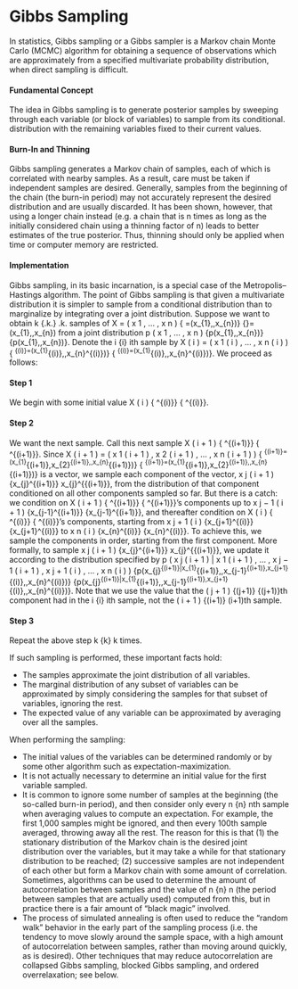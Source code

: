 Gibbs Sampling
====================

In statistics, Gibbs sampling or a Gibbs sampler is a Markov chain Monte Carlo (MCMC) algorithm for obtaining a sequence of observations which are approximately from a specified multivariate probability distribution, when direct sampling is difficult.

#### Fundamental Concept
The idea in Gibbs sampling is to generate posterior samples by sweeping through each variable (or block of variables) to sample from its conditional. distribution with the remaining variables fixed to their current values.

#### Burn-In and Thinning

Gibbs sampling generates a Markov chain of samples, each of which is correlated with nearby samples. 
As a result, care must be taken if independent samples are desired. Generally, samples from the beginning of the chain (the burn-in period) may not accurately represent the desired distribution and are usually discarded. It has been shown, however, that using a longer chain instead (e.g. a chain that is n times as long as the initially considered chain using a thinning factor of n) leads to better estimates of the true posterior. 
Thus, thinning should only be applied when time or computer memory are restricted.

#### Implementation

Gibbs sampling, in its basic incarnation, is a special case of the Metropolis–Hastings algorithm. The point of Gibbs sampling is that given a multivariate distribution it is simpler to sample from a conditional distribution than to marginalize by integrating over a joint distribution. Suppose we want to obtain k {\displaystyle \left.k\right.} \left.k\right. samples of X = ( x 1 , … , x n ) {\displaystyle \mathbf {X} =(x_{1},\dots ,x_{n})} {\mathbf {X}}=(x_{1},\dots ,x_{n}) from a joint distribution p ( x 1 , … , x n ) {\displaystyle p(x_{1},\dots ,x_{n})} {\displaystyle p(x_{1},\dots ,x_{n})}. Denote the i {\displaystyle i} ith sample by X ( i ) = ( x 1 ( i ) , … , x n ( i ) ) {\displaystyle \mathbf {X} ^{(i)}=\left(x_{1}^{(i)},\dots ,x_{n}^{(i)}\right)} {\displaystyle \mathbf {X} ^{(i)}=\left(x_{1}^{(i)},\dots ,x_{n}^{(i)}\right)}. We proceed as follows:

#### Step 1    

We begin with some initial value X ( i ) {\displaystyle \mathbf {X} ^{(i)}} {\displaystyle \mathbf {X} ^{(i)}}.

#### Step 2    

We want the next sample. Call this next sample X ( i + 1 ) {\displaystyle \mathbf {X} ^{(i+1)}} {\displaystyle \mathbf {X} ^{(i+1)}}. Since X ( i + 1 ) = ( x 1 ( i + 1 ) , x 2 ( i + 1 ) , … , x n ( i + 1 ) ) {\displaystyle \mathbf {X} ^{(i+1)}=\left(x_{1}^{(i+1)},x_{2}^{(i+1)},\dots ,x_{n}^{(i+1)}\right)} {\displaystyle \mathbf {X} ^{(i+1)}=\left(x_{1}^{(i+1)},x_{2}^{(i+1)},\dots ,x_{n}^{(i+1)}\right)} is a vector, we sample each component of the vector, x j ( i + 1 ) {\displaystyle x_{j}^{(i+1)}} x_{j}^{{(i+1)}}, from the distribution of that component conditioned on all other components sampled so far. But there is a catch: we condition on X ( i + 1 ) {\displaystyle \mathbf {X} ^{(i+1)}} {\displaystyle \mathbf {X} ^{(i+1)}}'s components up to x j − 1 ( i + 1 ) {\displaystyle x_{j-1}^{(i+1)}} {\displaystyle x_{j-1}^{(i+1)}}, and thereafter condition on X ( i ) {\displaystyle \mathbf {X} ^{(i)}} {\displaystyle \mathbf {X} ^{(i)}}'s components, starting from x j + 1 ( i ) {\displaystyle x_{j+1}^{(i)}} {\displaystyle x_{j+1}^{(i)}} to x n ( i ) {\displaystyle x_{n}^{(i)}} {\displaystyle x_{n}^{(i)}}. To achieve this, we sample the components in order, starting from the first component. More formally, to sample x j ( i + 1 ) {\displaystyle x_{j}^{(i+1)}} x_{j}^{{(i+1)}}, we update it according to the distribution specified by p ( x j ( i + 1 ) | x 1 ( i + 1 ) , … , x j − 1 ( i + 1 ) , x j + 1 ( i ) , … , x n ( i ) ) {\displaystyle p\left(x_{j}^{(i+1)}|x_{1}^{(i+1)},\dots ,x_{j-1}^{(i+1)},x_{j+1}^{(i)},\dots ,x_{n}^{(i)}\right)} {\displaystyle p\left(x_{j}^{(i+1)}|x_{1}^{(i+1)},\dots ,x_{j-1}^{(i+1)},x_{j+1}^{(i)},\dots ,x_{n}^{(i)}\right)}. Note that we use the value that the ( j + 1 ) {\displaystyle (j+1)} {\displaystyle (j+1)}th component had in the i {\displaystyle i} ith sample, not the ( i + 1 ) {\displaystyle (i+1)} (i+1)th sample.

#### Step 3    

Repeat the above step k {\displaystyle k} k times.

If such sampling is performed, these important facts hold:

*    The samples approximate the joint distribution of all variables.
*    The marginal distribution of any subset of variables can be approximated by simply considering the samples for that subset of variables, ignoring the rest.
*    The expected value of any variable can be approximated by averaging over all the samples.

When performing the sampling:

*    The initial values of the variables can be determined randomly or by some other algorithm such as expectation-maximization.
*    It is not actually necessary to determine an initial value for the first variable sampled.
*    It is common to ignore some number of samples at the beginning (the so-called burn-in period), and then consider only every n {\displaystyle n} nth sample when averaging values to compute an expectation. For example, the first 1,000 samples might be ignored, and then every 100th sample averaged, throwing away all the rest. The reason for this is that (1) the stationary distribution of the Markov chain is the desired joint distribution over the variables, but it may take a while for that stationary distribution to be reached; (2) successive samples are not independent of each other but form a Markov chain with some amount of correlation. Sometimes, algorithms can be used to determine the amount of autocorrelation between samples and the value of n {\displaystyle n} n (the period between samples that are actually used) computed from this, but in practice there is a fair amount of "black magic" involved.
*    The process of simulated annealing is often used to reduce the "random walk" behavior in the early part of the sampling process (i.e. the tendency to move slowly around the sample space, with a high amount of autocorrelation between samples, rather than moving around quickly, as is desired). Other techniques that may reduce autocorrelation are collapsed Gibbs sampling, blocked Gibbs sampling, and ordered overrelaxation; see below.

